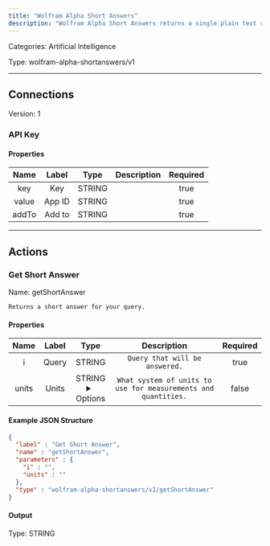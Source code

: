 ```yaml
---
title: "Wolfram Alpha Short Answers"
description: "Wolfram Alpha Short Answers returns a single plain text result as an answer to your query."
---
```



Categories: Artificial Intelligence


Type: wolfram-alpha-shortanswers/v1

<hr />



## Connections

Version: 1


### API Key

#### Properties

|      Name       |      Label     |     Type     |     Description     | Required |
|:---------------:|:--------------:|:------------:|:-------------------:|:--------:|
| key | Key | STRING |  | true |
| value | App ID | STRING |  | true |
| addTo | Add to | STRING |  | true |





<hr />



## Actions


### Get Short Answer
Name: getShortAnswer

`Returns a short answer for your query.`

#### Properties

|      Name       |      Label     |     Type     |     Description     | Required |
|:---------------:|:--------------:|:------------:|:-------------------:|:--------:|
| i | Query | STRING | `Query that will be answered.` | true |
| units | Units | STRING <details> <summary> Options </summary> metric, imperial </details> | `What system of units to use for measurements and quantities.` | false |

#### Example JSON Structure
```json
{
  "label" : "Get Short Answer",
  "name" : "getShortAnswer",
  "parameters" : {
    "i" : "",
    "units" : ""
  },
  "type" : "wolfram-alpha-shortanswers/v1/getShortAnswer"
}
```

#### Output



Type: STRING










